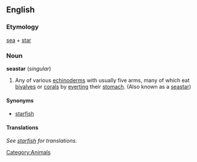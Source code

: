 ==English==
===Etymology===
[[sea]] + [[star]]

===Noun===
'''seastar''' (''singular'')

#Any of various [[echinoderm]]s with usually five arms, many of which eat [[bivalve]]s or [[coral]]s by [[evert]]ing their [[stomach]]. (Also known as a [[seastar]])

====Synonyms====
*[[starfish]]

====Translations====
''See [[starfish]] for translations.''

[[Category:Animals]]